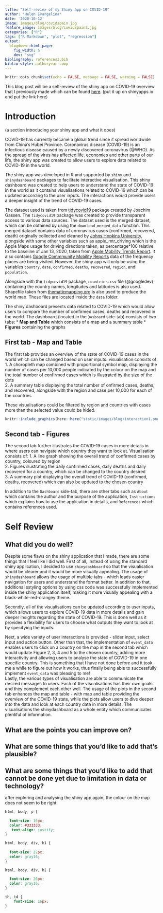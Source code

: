 ```yaml
---
title: "Self-review of my Shiny app on COVID-19"
author: "Helen Evangelina"
date: '2020-10-12'
image: images/blog/covidspain.jpg
feature_image: images/blog/covidspain2.jpg
categories: ["R"]
tags: ["R Markdown", "plot", "regression"]
output: 
  blogdown::html_page:
    fig_width: 6
    dev: "svg"
bibliography: references3.bib
biblio-style: authoryear-comp
---
```


```r
knitr::opts_chunk$set(echo = FALSE, message = FALSE, warning = FALSE)
```

This blog post will be a self-review of the shiny app on COVID-19 overview that I previously made which can be found [here](@https://github.com/etc5523-2020/shiny-assessment-helenevangelinaa). (put it up on shinyapps.io and put the link here)  

# Introduction
(a section introducing your shiny app and what it does)

COVID-19 has currently became a global trend since it spread worldwide from China's Hubei Province. Coronavirus disease (COVID-19) is an infectious disease caused by a newly discovered coronavirus (@WHO). As the spread of the virus has affected life, economies and other parts of our life, the shiny app was created to allow users to explore data related to COVID-19 in the world.

The shiny app was developed in R and supported by `shiny` and `shinydashboard` packages to facilitate interactive visualisation. This shiny dashboard was created to help users to understand the state of COVID-19 in the world as it contains visualisations related to COVID-19 which can be updated according to the user inputs. The interactions would provide users a deeper insight of the trend of COVID-19 cases.

The dataset used is taken from [tidycovid19](https://github.com/joachim-gassen/tidycovid19) package created by Joachim Gassen. The `tidycovid19` package was created to provide transparent access to various data sources. The dataset used is the merged dataset, which can be obtained by using the `download_merged_data` function. This merged dataset contains data of coronavirus cases (confirmed, recovered, death) originally collected and cleaned by [Johns Hopkins University](https://github.com/CSSEGISandData/COVID-19), alongside with some other variables such as apple_mtr_driving which is the Apple Maps usage for driving directions taken, as percentage*100 relative to the baseline of Jan 13, 2020, taken from [Apple Mobility Trends Report](https://covid19.apple.com/mobility). It also contains [Google Commmunity Mobility Reports](https://www.google.com/covid19/mobility/) data of the frequency places are being visited. However, the shiny app will only be using the variables `country`, `date`, `confirmed`, `deaths`, `recovered`, `region`, and `population`.

Alongside with the `tidycovid19` package, `countries.csv` file (@googledev)  containing the country names, longitudes and latitudes is also used. Shapefile taken from [thematicmapping.org](http://thematicmapping.org/downloads/world_borders.php) is also used to produce the world map. These files are located inside the `data` folder.

The shiny dashboard presents data related to COVID-19 which would allow users to compare the number of confirmed cases, deaths and recovered in the world. The dashboard (located in the `Dasboard` side-tab) consists of two tabs:
* **Map and Table** which consists of a map and a summary table
* **Figures** containing the graphs

## First tab - Map and Table
The first tab provides an overview of the state of COVID-19 cases in the world which can be changed based on user inputs. 
visualisation consists of:
1. A choropleth map combined with proportional symbol map, displaying the number of cases per 10,000 people indicated by the colour on the map and the total number of confirmed cases which is illustrated by the size of the dots  
2. A summary table displaying the total number of onfirmed cases, deaths, and recovered, alongside with the region and case per 10,000 for each of the countries 

These visualisations could be filtered by region and countries with cases more than the selected value could be hided. 

```r
knitr::include_graphics(here::here("static/images/blog/interaction1.png"))
```


## Second tab - Figures
The second tab further illustrates the COVID-19 cases in more details in where users can navigate which country they want to look at.
Visualisation consists of: 
1. A line graph showing the overall trend of confirmed cases by country, coloured by region  
2. Figures illustrating the daily confirmed cases, daily deaths and daily recovered for a country, which can be changed to the country desired  
3. A summary plot displaying the overall trend of COVID-19 (confirmed, deaths, recovered) which can also be updated to the chosen country  

In addition to the `Dashboard` side-tab, there are other tabs such as `About` which contains the author and the purpose of the application, `Instructions` which explains how to use the application in details, and `References` which contains references used.

# Self Review
## What did you do well?
Despite some flaws on the shiny application that I made, there are some things that I feel like I did well. First of all, instead of using the standard shiny application, I decided to use `shinydashboard` so that the visualisation would be clearer and it would be more visually appealing. The usage of `shinydashboard` allows the usage of multiple tabs - which leads easier navigation for users and understand the format better. In addition to that, additional sstyling options by using css code was successfully implemented inside the shiny application itself, making it more visually appealing with a black-white-red-orangey theme.

Secondly, all of the visualisations can be updated according to user inputs, which allows users to explore COVID-19 data in more details and gain deeper insights regarding the state of COVID-19. This is done well as it provides a flexibility for users to choose what outputs they want to look at by specifying the inputs. 

Next, a wide variety of user interactions is provided - slider input, select input and action button. Other than that, the implementation of `event_data` enables users to click on a country on the map in the second tab which would update Figure 2, 3, 4 and 5 to the chosen country, adding more interactivity and allowing users to analyse the state of COVID-19 in one specific country. This is something that I have not done before and it took me a while to figure out how it works, thus finally being able to successfully implement `event_data` was pleasing to me!   
Lastly, the various types of visualisation are able to communicate the desired messages to users. Each of the visualisations has their own goals and they complement each other well. The usage of the plots in the second tab enhances the map and table - with map and table providing the overview of the COVID-19 state, while the plots allow users to dive deeper into the data and look at each country data in more details. The visualisations  the shinydashboard as a whole entity which communicates plentiful of information. 




## What are the points you can improve on?
## What are some things that you’d like to add that’s plausible?
## What are some things that you’d like to add that cannot be done yet due to limitation in data or technology?


after exploring and analysing the shiny app again, the colour on the map does not seem to be right

```css

html, body, p {
  
  font-size: 16px;
  color: #333333;
   text-align: justify;
}

html, body, div, h1 {
  
  font-size: 22px;
  color: gray16;
}

html, body, div, h2 {
  
  font-size: 20px;
  color: gray16;
}

th, td {
    font-size: 16px;
}
```